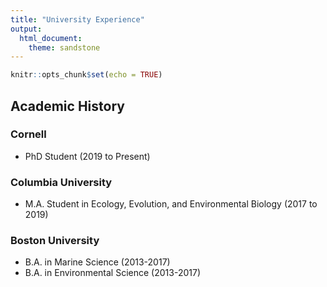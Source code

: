 ---
title: "University Experience"
output: 
  html_document:
    theme: sandstone
---

```{r setup, include=FALSE}
knitr::opts_chunk$set(echo = TRUE)
```

## Academic History {.tabset .tabset-fade .tabset-pills}

### Cornell

- PhD Student (2019 to Present)

### Columbia University

- M.A. Student in Ecology, Evolution, and Environmental Biology (2017 to 2019)


### Boston University 

- B.A. in Marine Science (2013-2017)
- B.A. in Environmental Science (2013-2017)
